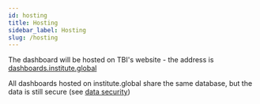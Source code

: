 ```yaml
---
id: hosting
title: Hosting
sidebar_label: Hosting
slug: /hosting
---
```



The dashboard will be hosted on TBI's website - the address is
[dashboards.institute.global](https://digital-dashboards.herokuapp.com)

All dashboards hosted on institute.global share the same database, but the data is still secure
(see [data security](data-security))